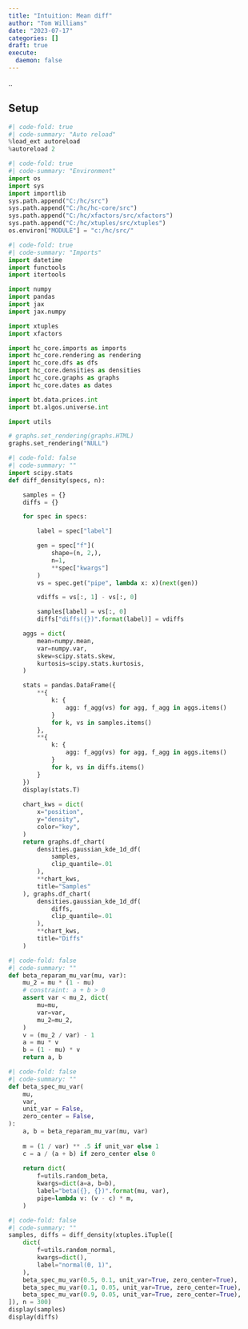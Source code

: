 ```yaml
---
title: "Intuition: Mean diff"
author: "Tom Williams"
date: "2023-07-17"
categories: []
draft: true
execute:
  daemon: false
---
```


..

## Setup

```python
#| code-fold: true
#| code-summary: "Auto reload"
%load_ext autoreload
%autoreload 2
```

```python
#| code-fold: true
#| code-summary: "Environment"
import os
import sys
import importlib
sys.path.append("C:/hc/src")
sys.path.append("C:/hc/hc-core/src")
sys.path.append("C:/hc/xfactors/src/xfactors")
sys.path.append("C:/hc/xtuples/src/xtuples")
os.environ["MODULE"] = "c:/hc/src/"
```

```python
#| code-fold: true
#| code-summary: "Imports"
import datetime
import functools
import itertools

import numpy
import pandas
import jax
import jax.numpy

import xtuples
import xfactors

import hc_core.imports as imports
import hc_core.rendering as rendering
import hc_core.dfs as dfs
import hc_core.densities as densities
import hc_core.graphs as graphs
import hc_core.dates as dates

import bt.data.prices.int
import bt.algos.universe.int

import utils

# graphs.set_rendering(graphs.HTML)
graphs.set_rendering("NULL")
```

```python
#| code-fold: false
#| code-summary: ""
import scipy.stats
def diff_density(specs, n):

    samples = {}
    diffs = {}

    for spec in specs:

        label = spec["label"]

        gen = spec["f"](
            shape=(n, 2,), 
            n=1, 
            **spec["kwargs"]
        )
        vs = spec.get("pipe", lambda x: x)(next(gen))

        vdiffs = vs[:, 1] - vs[:, 0]

        samples[label] = vs[:, 0]
        diffs["diffs({})".format(label)] = vdiffs

    aggs = dict(
        mean=numpy.mean,
        var=numpy.var,
        skew=scipy.stats.skew,
        kurtosis=scipy.stats.kurtosis,
    )

    stats = pandas.DataFrame({
        **{
            k: {
                agg: f_agg(vs) for agg, f_agg in aggs.items()
            }
            for k, vs in samples.items()
        },
        **{
            k: {
                agg: f_agg(vs) for agg, f_agg in aggs.items()
            }
            for k, vs in diffs.items()
        }
    })
    display(stats.T)
        
    chart_kws = dict(
        x="position",
        y="density",
        color="key",
    )
    return graphs.df_chart(
        densities.gaussian_kde_1d_df(
            samples,
            clip_quantile=.01
        ),
        **chart_kws,
        title="Samples"
    ), graphs.df_chart(
        densities.gaussian_kde_1d_df(
            diffs,
            clip_quantile=.01
        ),
        **chart_kws,
        title="Diffs"
    )
```

```python
#| code-fold: false
#| code-summary: ""
def beta_reparam_mu_var(mu, var):
    mu_2 = mu * (1 - mu)
    # constraint: a + b > 0
    assert var < mu_2, dict(
        mu=mu,
        var=var,
        mu_2=mu_2,
    )
    v = (mu_2 / var) - 1
    a = mu * v
    b = (1 - mu) * v
    return a, b
```

```python
#| code-fold: false
#| code-summary: ""
def beta_spec_mu_var(
    mu,
    var,
    unit_var = False,
    zero_center = False,
):
    a, b = beta_reparam_mu_var(mu, var)
    
    m = (1 / var) ** .5 if unit_var else 1
    c = a / (a + b) if zero_center else 0
    
    return dict(
        f=utils.random_beta,
        kwargs=dict(a=a, b=b),
        label="beta({}, {})".format(mu, var),
        pipe=lambda v: (v - c) * m,
    )
```


```python
#| code-fold: false
#| code-summary: ""
samples, diffs = diff_density(xtuples.iTuple([
    dict(
        f=utils.random_normal,
        kwargs=dict(),
        label="normal(0, 1)",
    ),
    beta_spec_mu_var(0.5, 0.1, unit_var=True, zero_center=True),
    beta_spec_mu_var(0.1, 0.05, unit_var=True, zero_center=True),
    beta_spec_mu_var(0.9, 0.05, unit_var=True, zero_center=True),
]), n = 300)
display(samples)
display(diffs)
```